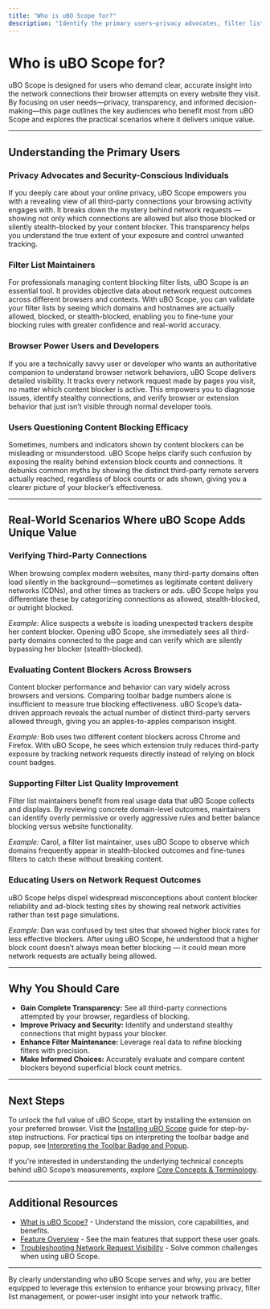 ```yaml
---
title: "Who is uBO Scope for?"
description: "Identify the primary users—privacy advocates, filter list maintainers, browser power-users, and those questioning content blocking efficacy. Explore the practical scenarios where uBO Scope adds unique value, from verifying third-party connections to evaluating content blocker behaviors across browsers."
---
```


# Who is uBO Scope for?

uBO Scope is designed for users who demand clear, accurate insight into the network connections their browser attempts on every website they visit. By focusing on user needs—privacy, transparency, and informed decision-making—this page outlines the key audiences who benefit most from uBO Scope and explores the practical scenarios where it delivers unique value.

---

## Understanding the Primary Users

### Privacy Advocates and Security-Conscious Individuals
If you deeply care about your online privacy, uBO Scope empowers you with a revealing view of all third-party connections your browsing activity engages with. It breaks down the mystery behind network requests — showing not only which connections are allowed but also those blocked or silently stealth-blocked by your content blocker. This transparency helps you understand the true extent of your exposure and control unwanted tracking.

### Filter List Maintainers
For professionals managing content blocking filter lists, uBO Scope is an essential tool. It provides objective data about network request outcomes across different browsers and contexts. With uBO Scope, you can validate your filter lists by seeing which domains and hostnames are actually allowed, blocked, or stealth-blocked, enabling you to fine-tune your blocking rules with greater confidence and real-world accuracy.

### Browser Power Users and Developers
If you are a technically savvy user or developer who wants an authoritative companion to understand browser network behaviors, uBO Scope delivers detailed visibility. It tracks every network request made by pages you visit, no matter which content blocker is active. This empowers you to diagnose issues, identify stealthy connections, and verify browser or extension behavior that just isn’t visible through normal developer tools.

### Users Questioning Content Blocking Efficacy
Sometimes, numbers and indicators shown by content blockers can be misleading or misunderstood. uBO Scope helps clarify such confusion by exposing the reality behind extension block counts and connections. It debunks common myths by showing the distinct third-party remote servers actually reached, regardless of block counts or ads shown, giving you a clearer picture of your blocker’s effectiveness.

---

## Real-World Scenarios Where uBO Scope Adds Unique Value

### Verifying Third-Party Connections
When browsing complex modern websites, many third-party domains often load silently in the background—sometimes as legitimate content delivery networks (CDNs), and other times as trackers or ads. uBO Scope helps you differentiate these by categorizing connections as allowed, stealth-blocked, or outright blocked.

*Example:* Alice suspects a website is loading unexpected trackers despite her content blocker. Opening uBO Scope, she immediately sees all third-party domains connected to the page and can verify which are silently bypassing her blocker (stealth-blocked).

### Evaluating Content Blockers Across Browsers
Content blocker performance and behavior can vary widely across browsers and versions. Comparing toolbar badge numbers alone is insufficient to measure true blocking effectiveness. uBO Scope’s data-driven approach reveals the actual number of distinct third-party servers allowed through, giving you an apples-to-apples comparison insight.

*Example:* Bob uses two different content blockers across Chrome and Firefox. With uBO Scope, he sees which extension truly reduces third-party exposure by tracking network requests directly instead of relying on block count badges.

### Supporting Filter List Quality Improvement
Filter list maintainers benefit from real usage data that uBO Scope collects and displays. By reviewing concrete domain-level outcomes, maintainers can identify overly permissive or overly aggressive rules and better balance blocking versus website functionality.

*Example:* Carol, a filter list maintainer, uses uBO Scope to observe which domains frequently appear in stealth-blocked outcomes and fine-tunes filters to catch these without breaking content.

### Educating Users on Network Request Outcomes
uBO Scope helps dispel widespread misconceptions about content blocker reliability and ad-block testing sites by showing real network activities rather than test page simulations.

*Example:* Dan was confused by test sites that showed higher block rates for less effective blockers. After using uBO Scope, he understood that a higher block count doesn’t always mean better blocking — it could mean more network requests are actually being allowed.

---

## Why You Should Care

- **Gain Complete Transparency:** See all third-party connections attempted by your browser, regardless of blocking.
- **Improve Privacy and Security:** Identify and understand stealthy connections that might bypass your blocker.
- **Enhance Filter Maintenance:** Leverage real data to refine blocking filters with precision.
- **Make Informed Choices:** Accurately evaluate and compare content blockers beyond superficial block count metrics.

---

## Next Steps

To unlock the full value of uBO Scope, start by installing the extension on your preferred browser. Visit the [Installing uBO Scope](https://github.com/gorhill/uBO-Scope#installation) guide for step-by-step instructions. For practical tips on interpreting the toolbar badge and popup, see [Interpreting the Toolbar Badge and Popup](../getting-started/first-steps-usage/interpreting-results).

If you're interested in understanding the underlying technical concepts behind uBO Scope’s measurements, explore [Core Concepts & Terminology](/overview/concepts-architecture/core-concepts-terminology).

---

## Additional Resources

- [What is uBO Scope?](./what-is-ubo-scope) - Understand the mission, core capabilities, and benefits.
- [Feature Overview](./feature-glance) - See the main features that support these user goals.
- [Troubleshooting Network Request Visibility](../../guides/practical-usage-patterns/troubleshooting-network-request-visibility) - Solve common challenges when using uBO Scope.

---

By clearly understanding who uBO Scope serves and why, you are better equipped to leverage this extension to enhance your browsing privacy, filter list management, or power-user insight into your network traffic.